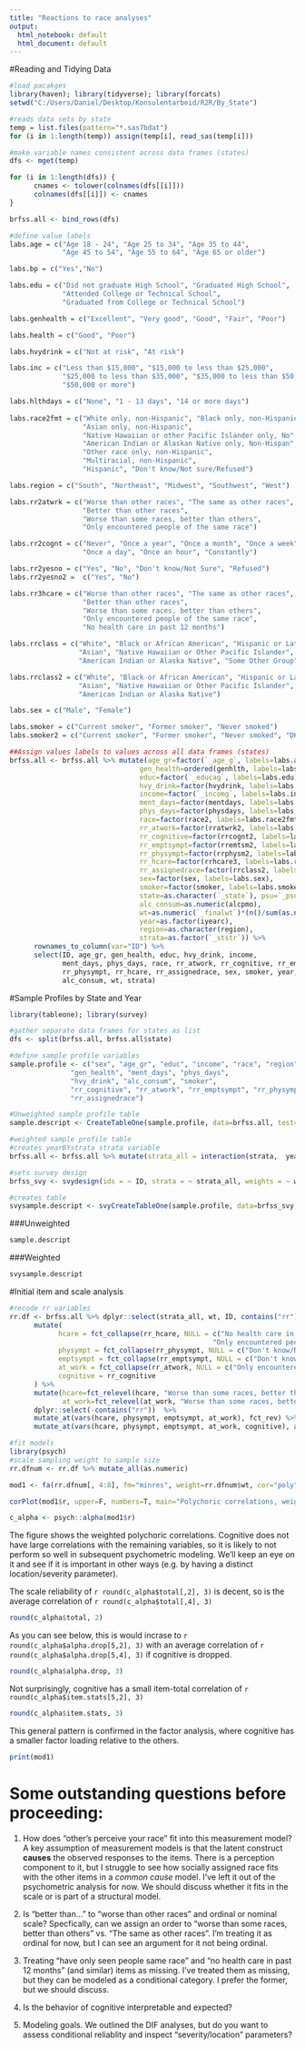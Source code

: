 ---
title: "Reactions to race analyses"
output:
  html_notebook: default
  html_document: default
---

#Reading and Tidying Data
```{r, message=FALSE, warning=FALSE}
#load pacakges
library(haven); library(tidyverse); library(forcats)
setwd("C:/Users/Daniel/Desktop/Konsulentarbeid/R2R/By_State")

#reads data sets by state
temp = list.files(pattern="*.sas7bdat")
for (i in 1:length(temp)) assign(temp[i], read_sas(temp[i]))

#make variable names consistent across data frames (states)
dfs <- mget(temp)

for (i in 1:length(dfs)) {
      cnames <- tolower(colnames(dfs[[i]]))
      colnames(dfs[[i]]) <- cnames
}

brfss.all <- bind_rows(dfs)

#define value labels
labs.age = c("Age 18 - 24", "Age 25 to 34", "Age 35 to 44",
             "Age 45 to 54", "Age 55 to 64", "Age 65 or older")

labs.bp = c("Yes","No")

labs.edu = c("Did not graduate High School", "Graduated High School",
             "Attended College or Technical School",
             "Graduated from College or Technical School")

labs.genhealth = c("Excellent", "Very good", "Good", "Fair", "Poor")

labs.health = c("Good", "Poor")

labs.hvydrink = c("Not at risk", "At risk")

labs.inc = c("Less than $15,000", "$15,000 to less than $25,000",
             "$25,000 to less than $35,000", "$35,000 to less than $50,000",
             "$50,000 or more")

labs.hlthdays = c("None", "1 - 13 days", "14 or more days")
	
labs.race2fmt = c("White only, non-Hispanic", "Black only, non-Hispanic",
                  "Asian only, non-Hispanic", 
                  "Native Hawaiian or other Pacific Islander only, No",
                  "American Indian or Alaskan Native only, Non-Hispan",
                  "Other race only, non-Hispanic",
                  "Multiracial, non-Hispanic",
                  "Hispanic", "Don't know/Not sure/Refused")

labs.region = c("South", "Northeast", "Midwest", "Southwest", "West")

labs.rr2atwrk = c("Worse than other races", "The same as other races",
                  "Better than other races", 
                  "Worse than some races, better than others",
                  "Only encountered people of the same race")

labs.rr2cognt = c("Never", "Once a year", "Once a month", "Once a week",
                  "Once a day", "Once an hour", "Constantly")

labs.rr2yesno = c("Yes", "No", "Don't know/Not Sure", "Refused")
labs.rr2yesno2 =  c("Yes", "No")

labs.rr3hcare = c("Worse than other races", "The same as other races",
                  "Better than other races", 
                  "Worse than some races, better than others",
                  "Only encountered people of the same race",
                  "No health care in past 12 months") 

labs.rrclass = c("White", "Black or African American", "Hispanic or Latino",
                 "Asian", "Native Hawaiian or Other Pacific Islander",
                 "American Indian or Alaska Native", "Some Other Group")

labs.rrclass2 = c("White", "Black or African American", "Hispanic or Latino",
                 "Asian", "Native Hawaiian or Other Pacific Islander",
                 "American Indian or Alaska Native")

labs.sex = c("Male", "Female")

labs.smoker = c("Current smoker", "Former smoker", "Never smoked") 
labs.smoker2 = c("Current smoker", "Former smoker", "Never smoked", "DK") 

##Assign values labels to values across all data frames (states)
brfss.all <- brfss.all %>% mutate(age_gr=factor(`_age_g`, labels=labs.age),
                                gen_health=ordered(genhlth, labels=labs.genhealth),
                                educ=factor(`_educag`, labels=labs.edu),
                                hvy_drink=factor(hvydrink, labels=labs.hvydrink),
                                income=factor(`_incomg`, labels=labs.inc),
                                ment_days=factor(mentdays, labels=labs.hlthdays),
                                phys_days=factor(physdays, labels=labs.hlthdays),
                                race=factor(race2, labels=labs.race2fmt),
                                rr_atwork=factor(rratwrk2, labels=labs.rr2atwrk),
                                rr_cognitive=factor(rrcognt2, labels=labs.rr2cognt),
                                rr_emptsympt=factor(rremtsm2, labels=labs.rr2yesno),
                                rr_physympt=factor(rrphysm2, labels=labs.rr2yesno),
                                rr_hcare=factor(rrhcare3, labels=labs.rr3hcare),
                                rr_assignedrace=factor(rrclass2, labels=labs.rrclass),
                                sex=factor(sex, labels=labs.sex),
                                smoker=factor(smoker, labels=labs.smoker),
                                state=as.character(`_state`), psu=`_psu`,
                                alc_consum=as.numeric(alcpmo), 
                                wt=as.numeric(`_finalwt`)*(n()/sum(as.numeric(`_finalwt`))),
                                year=as.factor(iyearc), 
                                region=as.character(region),
                                strata=as.factor(`_ststr`)) %>%
      rownames_to_column(var="ID") %>%
      select(ID, age_gr, gen_health, educ, hvy_drink, income, 
             ment_days, phys_days, race, rr_atwork, rr_cognitive, rr_emptsympt,
             rr_physympt, rr_hcare, rr_assignedrace, sex, smoker, year, state, region,
             alc_consum, wt, strata)
```

#Sample Profiles by State and Year
```{r warning=FALSE, message=FALSE}
library(tableone); library(survey)

#gather separate data frames for states as list
dfs <- split(brfss.all, brfss.all$state) 

#define sample profile variables
sample.profile <- c("sex", "age_gr", "educ", "income", "race", "region",
               "gen_health", "ment_days", "phys_days",  
               "hvy_drink", "alc_consum", "smoker", 
               "rr_cognitive", "rr_atwork", "rr_emptsympt", "rr_physympt", "rr_hcare",
               "rr_assignedrace") 

#Unweighted sample profile table
sample.descript <- CreateTableOne(sample.profile, data=brfss.all, test=F)

#weighted sample profile table
#creates yearBYstrata strata variable
brfss.all <- brfss.all %>% mutate(strata_all = interaction(strata,  year, drop = TRUE ))

#sets survey design
brfss_svy <- svydesign(ids = ~ ID, strata = ~ strata_all, weights = ~ wt, data = brfss.all)

#creates table
svysample.descript <- svyCreateTableOne(sample.profile, data=brfss_svy, test=F)
```

###Unweighted
```{r}
sample.descript
```

###Weighted
```{r}
svysample.descript
```

#Initial item and scale analysis
```{r initial item analysis, message=FALSE, warning=FALSE}
#recode rr variables
rr.df <- brfss.all %>% dplyr::select(strata_all, wt, ID, contains("rr"), -rr_assignedrace) %>%
      mutate(
            hcare = fct_collapse(rr_hcare, NULL = c("No health care in past 12 months",
                                                  "Only encountered people of the same race")),
            physympt = fct_collapse(rr_physympt, NULL = c("Don't know/Not Sure", "Refused")), 
            emptsympt = fct_collapse(rr_emptsympt, NULL = c("Don't know/Not Sure", "Refused")),
            at_work = fct_collapse(rr_atwork, NULL = c("Only encountered people of the same race")),
            cognitive = rr_cognitive
      ) %>%
      mutate(hcare=fct_relevel(hcare, "Worse than some races, better than others", after = 1),
             at_work=fct_relevel(at_work, "Worse than some races, better than others", after = 1)) %>%
      dplyr::select(-contains("rr"))  %>%
      mutate_at(vars(hcare, physympt, emptsympt, at_work), fct_rev) %>%
      mutate_at(vars(hcare, physympt, emptsympt, at_work, cognitive), as.ordered) 

#fit models
library(psych)
#scale sampling weight to sample size
rr.dfnum <- rr.df %>% mutate_all(as.numeric)

mod1 <- fa(rr.dfnum[, 4:8], fm="minres", weight=rr.dfnum$wt, cor="poly")

corPlot(mod1$r, upper=F, numbers=T, main="Polychoric correlations, weighted")

c_alpha <- psych::alpha(mod1$r)
```

The figure shows the weighted polychoric correlations. Cognitive does not have large correlations with the remaining variables, so it is likely to not perform so well in subsequent psychometric modeling. We'll keep an eye on it and see if it is important in other ways (e.g. by having a distinct location/severity parameter).

The scale reliability of `r round(c_alpha$total[,2], 3)` is decent, so is the average correlation of `r round(c_alpha$total[,4], 3)`

```{r}
round(c_alpha$total, 2)
```

As you can see below, this is would incrase to `r round(c_alpha$alpha.drop[5,2], 3)` with an average correlation of `r round(c_alpha$alpha.drop[5,4], 3)` if cognitive is dropped.

```{r}
round(c_alpha$alpha.drop, 3)
```

Not surprisingly, cognitive has a small item-total correlation of `r round(c_alpha$item.stats[5,2], 3)`

```{r}
round(c_alpha$item.stats, 3)
```


This general pattern is confirmed in the factor analysis, where cognitive has a smaller factor loading relative to the others.

```{r}
print(mod1)
```


# Some outstanding questions before proceeding:

1. How does "other's perceive your race" fit into this measurement model? A key assumption of measurement models is that the latent construct **causes** the observed responses to the items.  There is a perception component to it, but I struggle to see how socially assigned race fits with the other items in a *common cause* model. I've left it out of the psychometric analysis for now. We should discuss whether it fits in the scale or is part of a structural model.

2. Is "better than..." to "worse than other races" and ordinal or nominal scale? Specfically, can we assign an order to "worse than some races, better than others" vs. "The same as other races".  I'm treating it as ordinal for now, but I can see an argument for it not being ordinal.

3. Treating "have only seen people same race" and "no health care in past 12 months" (and similar) items as missing. I've treated them as missing, but they can be modeled as a conditional category. I prefer the former, but we should discuss.

4. Is the behavior of cognitive interpretable and expected?

5. Modeling goals. We outlined the DIF analyses, but do you want to assess conditional reliablity and inspect "severity/location" parameters?
